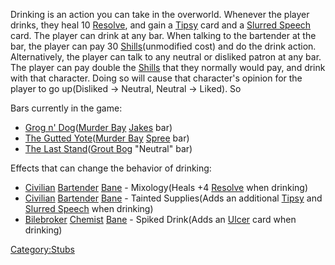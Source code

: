 Drinking is an action you can take in the overworld. Whenever the player drinks, they heal 10 [[Resolve]], and gain a [[Tipsy]] card and a [[Slurred Speech]] card.
The player can drink at any bar. When talking to the bartender at the bar, the player can pay 30 [[Shills]](unmodified cost) and do the drink action. Alternatively, the player can talk to any neutral or disliked patron at any bar. The player can pay double the [[Shills]] that they normally would pay, and drink with that character. Doing so will cause that character's opinion for the player to go up(Disliked -> Neutral, Neutral -> Liked). So

Bars currently in the game:
* [[Grog n' Dog]]([[Murder Bay]] [[Jakes]] bar)
* [[The Gutted Yote]]([[Murder Bay]] [[Spree]] bar)
* [[The Last Stand]]([[Grout Bog]] "Neutral" bar)

Effects that can change the behavior of drinking:
* [[Civilian]] [[Bartender]] [[Bane]] - Mixology(Heals +4 [[Resolve]] when drinking)
* [[Civilian]] [[Bartender]] [[Bane]] - Tainted Supplies(Adds an additional [[Tipsy]] and [[Slurred Speech]] when drinking)
* [[Bilebroker]] [[Chemist]] [[Bane]] - Spiked Drink(Adds an [[Ulcer]] card when drinking)

[[Category:Stubs]]